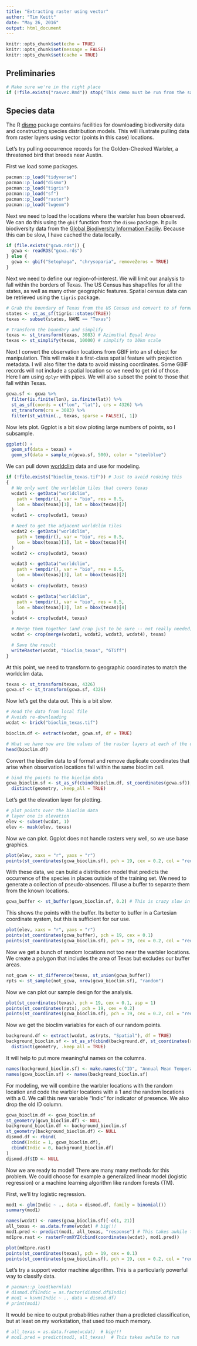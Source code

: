 ```yaml
---
title: "Extracting raster using vector"
author: "Tim Keitt"
date: "May 26, 2016"
output: html_document
---
```


```r
knitr::opts_chunk$set(echo = TRUE)
knitr::opts_chunk$set(message = FALSE)
knitr::opts_chunk$set(cache = TRUE)
```

## Preliminaries

```r
# Make sure we're in the right place
if (!file.exists("rasvec.Rmd")) stop("This demo must be run from the same directory as the file")
```

## Species data

The R [dismo](https://cran.r-project.org/web/packages/dismo/index.html) package contains facilities for downloading biodiversity data and constructing species distribution models. This will illustrate pulling data from raster layers using vector (points in this case) locations.

Let's try pulling occurrence records for the Golden-Cheeked Warbler, a threatened bird that breeds near Austin. 

First we load some packages.

```r
pacman::p_load("tidyverse")
pacman::p_load("dismo")
pacman::p_load("tigris")
pacman::p_load("sf")
pacman::p_load("raster")
pacman::p_load("lwgeom")
```

Next we need to load the locations where the warbler has been observed. We can do this using the `gbif` function from the `dismo` package. It pulls biodiversity data from the [Global Biodiversity Information Faciliy](https://www.gbif.org/). Because this can be slow, I have cached the data locally.

```r
if (file.exists("gcwa.rds")) {
  gcwa <- readRDS("gcwa.rds")
} else {
  gcwa <- gbif("Setophaga", "chrysoparia", removeZeros = TRUE)
}
```

Next we need to define our region-of-interest. We will limit our analysis to fall within the borders of Texas. The US Census has shapefiles for all the states, as well as many other geographic features. Spatial census data can be retrieved using the `tigris` package.

```r
# Grab the boundary of Texas from the US Census and convert to sf format
states <- st_as_sf(tigris::states(TRUE))
texas <- subset(states, NAME == "Texas")

# Transform the boundary and simplify
texas <- st_transform(texas, 3083) # Azimuthal Equal Area
texas <- st_simplify(texas, 10000) # simplify to 10km scale
```

Next I convert the observation locations from GBIF into an sf object for manipulation. This will make it a first-class spatial feature with projection metadata. I will also filter the data to avoid missing coordinates. Some GBIF records will not include a spatial location so we need to get rid of those. Here I am using `dplyr` with pipes. We will also subset the point to those that fall within Texas.

```r
gcwa.sf <- gcwa %>%
  filter(is.finite(lon), is.finite(lat)) %>%
  st_as_sf(coords = c("lon", "lat"), crs = 4326) %>%
  st_transform(crs = 3083) %>%
  filter(st_within(., texas, sparse = FALSE)[, 1])
```

Now lets plot. Ggplot is a bit slow ploting large numbers of points, so I subsample.

```r
ggplot() +
  geom_sf(data = texas) +
  geom_sf(data = sample_n(gcwa.sf, 500), color = "steelblue")
```

We can pull down [worldclim](http://www.worldclim.org/) data and use for modeling.

```r
if (!file.exists("bioclim_texas.tif")) # Just to avoid redoing this
{
  # We only want the worldclim tiles that covers texas
  wcdat1 <- getData("worldclim",
    path = tempdir(), var = "bio", res = 0.5,
    lon = bbox(texas)[1], lat = bbox(texas)[2]
  )
  wcdat1 <- crop(wcdat1, texas)

  # Need to get the adjacent worldclim tiles
  wcdat2 <- getData("worldclim",
    path = tempdir(), var = "bio", res = 0.5,
    lon = bbox(texas)[1], lat = bbox(texas)[4]
  )
  wcdat2 <- crop(wcdat2, texas)

  wcdat3 <- getData("worldclim",
    path = tempdir(), var = "bio", res = 0.5,
    lon = bbox(texas)[3], lat = bbox(texas)[2]
  )
  wcdat3 <- crop(wcdat3, texas)

  wcdat4 <- getData("worldclim",
    path = tempdir(), var = "bio", res = 0.5,
    lon = bbox(texas)[3], lat = bbox(texas)[4]
  )
  wcdat4 <- crop(wcdat4, texas)

  # Merge them together (and crop just to be sure -- not really needed)
  wcdat <- crop(merge(wcdat1, wcdat2, wcdat3, wcdat4), texas)

  # Save the result
  writeRaster(wcdat, "bioclim_texas", "GTiff")
}
```

At this point, we need to transform to geographic coordinates to match the worldclim data.

```r
texas <- st_transform(texas, 4326)
gcwa.sf <- st_transform(gcwa.sf, 4326)
```

Now let's get the data out. This is a bit slow.

```r
# Read the data from local file
# Avoids re-downloading
wcdat <- brick("bioclim_texas.tif")

bioclim.df <- extract(wcdat, gcwa.sf, df = TRUE)

# What we have now are the values of the raster layers at each of the observation points
head(bioclim.df)
```

Convert the bioclim data to sf format and remove duplicate coordinates that arise when observation locations fall within the same bioclim cell.

```r
# bind the points to the bioclim data
gcwa_bioclim.sf <- st_as_sf(cbind(bioclim.df, st_coordinates(gcwa.sf)), coords = c("X", "Y"), crs = 4326) %>%
  distinct(geometry, .keep_all = TRUE)
```

Let's get the elevation layer for plotting.

```r
# plot points over the bioclim data
# layer one is elevation
elev <- subset(wcdat, 1)
elev <- mask(elev, texas)
```

Now we can plot. Ggplot does not handle rasters very well, so we use base graphics.

```r
plot(elev, xaxs = "r", yaxs = "r")
points(st_coordinates(gcwa_bioclim.sf), pch = 19, cex = 0.2, col = "red")
```

With these data, we can build a distribution model that predicts the occurrence of the species in places outside of the training set. We need to generate a collection of pseudo-absences. I'll use a buffer to separate them from the known locations.

```r
gcwa_buffer <- st_buffer(gcwa_bioclim.sf, 0.2) # This is crazy slow in rgeos
```
This shows the points with the buffer. Its better to buffer in a Cartesian coordinate system, but this is sufficient for our use.

```r
plot(elev, xaxs = "r", yaxs = "r")
points(st_coordinates(gcwa_buffer), pch = 19, cex = 0.1)
points(st_coordinates(gcwa_bioclim.sf), pch = 19, cex = 0.2, col = "red")
```

Now we get a bunch of random locations not too near the warbler locations. We create a polygon that includes the area of Texas but excludes our buffer areas.

```r
not_gcwa <- st_difference(texas, st_union(gcwa_buffer))
rpts <- st_sample(not_gcwa, nrow(gcwa_bioclim.sf), "random")
```

Now we can plot our sample design for the analysis.

```r
plot(st_coordinates(texas), pch = 19, cex = 0.1, asp = 1)
points(st_coordinates(rpts), pch = 19, cex = 0.2)
points(st_coordinates(gcwa_bioclim.sf), pch = 19, cex = 0.2, col = "red")
```

Now we get the bioclim variables for each of our random points.

```r
background.df <- extract(wcdat, as(rpts, "Spatial"), df = TRUE)
background_bioclim.sf <- st_as_sf(cbind(background.df, st_coordinates(rpts)), coords = c("X", "Y"), crs = 4326) %>%
  distinct(geometry, .keep_all = TRUE)
```

It will help to put more meaningful names on the columns.

```r
names(background_bioclim.sf) <- make.names(c("ID", "Annual Mean Temperature", "Mean Diurnal Range", "Isothermality", "Temperature Seasonality", "Max Temperature of Warmest Period", "Min Temperature of Coldest Period", "Temperature Annual Range", "Mean Temperature of Wettest Quarter", "Mean Temperature of Driest Quarter", "Mean Temperature of Warmest Quarter", "Mean Temperature of Coldest Quarter", "Annual Precipitation", "Precipitation of Wettest Period", "Precipitation of Driest Period", "Precipitation Seasonality", "Precipitation of Wettest Quarter", "Precipitation of Driest Quarter", "Precipitation of Warmest Quarter", "Precipitation of Coldest Quarter", "geometry"))
names(gcwa_bioclim.sf) <- names(background_bioclim.sf)
```

For modeling, we will combine the warbler locations with the random location and code the warbler locations with a 1 and the random locations with a 0. We call this new variable "Indic" for indicator of presence. We also drop the old ID column.

```r
gcwa_bioclim.df <- gcwa_bioclim.sf
st_geometry(gcwa_bioclim.df) <- NULL
background_bioclim.df <- background_bioclim.sf
st_geometry(background_bioclim.df) <- NULL
dismod.df <- rbind(
  cbind(Indic = 1, gcwa_bioclim.df),
  cbind(Indic = 0, background_bioclim.df)
)
dismod.df$ID <- NULL
```

Now we are ready to model! There are many many methods for this problem. We could choose for example a generalized linear model (logistic regression) or a machine learning algorithm like random forests (TM).

First, we'll try logistic regression.

```r
mod1 <- glm(Indic ~ ., data = dismod.df, family = binomial())
summary(mod1)
```

```r
names(wcdat) <- names(gcwa_bioclim.sf)[-c(1, 21)]
all_texas <- as.data.frame(wcdat) # big!!!
mod1.pred <- predict(mod1, all_texas, "response") # This takes awhile to run
md1pre.rast <- rasterFromXYZ(cbind(coordinates(wcdat), mod1.pred))
```

```r
plot(md1pre.rast)
points(st_coordinates(texas), pch = 19, cex = 0.1)
points(st_coordinates(gcwa_bioclim.sf), pch = 19, cex = 0.2, col = "red")
```

Let's try a support vector machine algorithm. This is a particularly powerful way to classify data.

```r
# pacman::p_load(kernlab)
# dismod.df$Indic = as.factor(dismod.df$Indic)
# mod1 = ksvm(Indic ~ ., data = dismod.df)
# print(mod1)
```

It would be nice to output probabilities rather than a predicted classification, but at least on my workstation, that used too much memory.

```r
# all_texas = as.data.frame(wcdat)  # big!!!
# mod1.pred = predict(mod1, all_texas)  # This takes awhile to run
```

